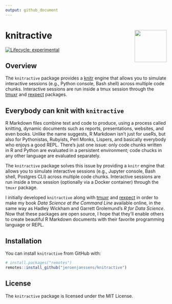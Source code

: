 ```yaml
---
output: github_document
---
```


<!-- README.md is generated from README.Rmd. Please edit that file -->

# knitractive  <img src="man/figures/logo.png" align="right" width="100px" />

[![Lifecycle: experimental](https://img.shields.io/badge/lifecycle-experimental-orange.svg)](https://www.tidyverse.org/lifecycle/#experimental)

## Overview

The `knitractive` package provides a [knitr](https://yihui.name/knitr/) engine
that allows you to simulate interactive sessions (e.g., Python console, Bash
shell) across multiple code chunks. Interactive sessions are run inside a 
tmux session through the 
[tmuxr](https://jeronejanssens.github.io/tmuxr) and
[rexpect](https://jeroenjanssens.github.io/rexpect) packages.


## Everybody can knit with `knitractive`

R Markdown files combine text and code to produce, using a process called knitting, dynamic documents such as reports, presentations, websites, and even books. Unlike the name suggests, R Markdown isn't just for useRs, but also for Pythonistas, Rubyists, Perl Monks, Lispers, and basically everybody who enjoys a good REPL. There's just one issue: only code chunks written in R and Python are evaluated in a persistent environment; code chucks in any other language are evaluated separately.

The `knitractive` package solves this issue by providing a `knitr` engine that allows you to simulate interactive sessions (e.g., Jupyter console, Bash shell, Postgres CLI) across multiple code chunks. Interactive sessions are run inside a tmux session (optionally via a Docker container) through the `tmuxr` package.

I initially developed `knitractive` along with
[tmuxr](https://jeronejanssens.github.io/tmuxr) and
[rexpect](https://jeroenjanssens.github.io/rexpect) in order to make my book _Data Science at the Command Line_ available online, in the same way as Hadley Wickham and Garrett Grolemund's _R for Data Science_. Now that these packages are open source, I hope that they'll enable others to create beautiful R Markdown documents with their favorite programming language or REPL.


## Installation

You can install `knitractive` from GitHub with:

```r
# install.packages("remotes")
remotes::install_github("jeroenjanssens/knitractive")
```

## License

The `knitractive` package is licensed under the MIT License.
